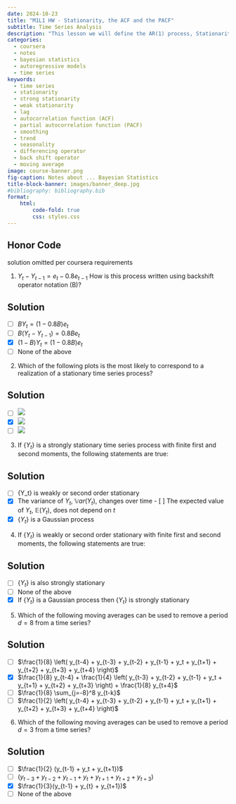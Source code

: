```yaml
---
date: 2024-10-23
title: "M1L1 HW - Stationarity, the ACF and the PACF"
subtitle: Time Series Analysis
description: "This lesson we will define the AR(1) process, Stationarity, ACF, PACF, differencing, smoothing"
categories: 
  - coursera 
  - notes
  - bayesian statistics
  - autoregressive models
  - time series
keywords: 
  - time series
  - stationarity
  - strong stationarity
  - weak stationarity
  - lag
  - autocorrelation function (ACF)
  - partial autocorrelation function (PACF)
  - smoothing
  - trend
  - seasonality
  - differencing operator
  - back shift operator
  - moving average
image: course-banner.png
fig-caption: Notes about ... Bayesian Statistics
title-block-banner: images/banner_deep.jpg
#bibliography: bibliography.bib
format: 
    html: 
        code-fold: true
        css: styles.css
---
```



::: {.callout-caution}
## Honor Code
solution omitted per coursera requirements

<!-- TODO

- [x] create the quiz
- [x] surround solutions in a ::: {.solution}
- [ ] convert quiz to Quizdown format
- [ ] Ommit the solution via code in the default profile 
-->
:::


::: {#exr-1 }
1. $Y_t - Y_{t-1} = e_t - 0.8e_{t-1}$ How is this process written using backshift operator notation (B)?
:::


::: {.callout-tip .solution collapse="true"}
## Solution

- [ ] $B Y_t = (1-0.8B)e_t$
- [ ] $B(Y_{t} - Y_{t-1}) = 0.8Be_t$
- [X] $(1-B)Y_t = (1-0.8B)e_t$
- [ ] None of the above

:::


::: {#exr-2 }
2. Which of the following plots is the most likely to correspond to a realization of a stationary time series process? 
:::


::: {.callout-tip .solution collapse="true"}
## Solution


- [ ] ![](images/ts_plot_a.png)
- [X] ![](images/ts_plot_b.png)
- [ ] ![](images/ts_plot_c.png)

:::

::: {#exr-3 }

3. If $\{Y_t\}$ is a strongly stationary time series process with finite first and second moments, the following statements are true: 

:::

::: {.callout-tip .solution collapse="true"}
## Solution


- [ ] {Y_t} is weakly or second order stationary
- [X] The variance of $Y_t$, $\mathbb{V}ar(Y_t)$, changes over time
​- [ ] The expected value of $Y_t$, $\mathbb{E}(Y_t)$, does not depend on $t$
- [X] $\{Y_t\}$ is a Gaussian process

:::

:::: {#exr-4 }
4. If $\{Y_t\}$ is weakly or second order stationary with finite first and second moments, the following statements are true:
:::

::: {.callout-tip .solution collapse="true"}
## Solution

- [ ] $\{Y_t\}$ is also strongly stationary
- [ ] None of the above 
- [x] If $\{Y_t\}$ is a Gaussian process then $\{Y_t\}$ is strongly stationary

:::

::: {#exr-5 }
5. Which of the following moving averages can be used to remove a period $d=8$ from a time series?
:::

::: {.callout-tip .solution collapse="true"}
## Solution

- [ ] $\frac{1}{8} \left( y_{t-4} + y_{t-3} + y_{t-2} + y_{t-1}  + y_t + y_{t+1} + y_{t+2} + y_{t+3} + y_{t+4} \right)$
- [x] $\frac{1}{8} y_{t-4} + \frac{1}{4} \left( y_{t-3} + y_{t-2} + y_{t-1} + y_t + y_{t+1} + y_{t+2} + y_{t+3} \right) + \frac{1}{8} y_{t+4}$
- [ ] $\frac{1}{8} \sum_{j=-8}^8 y_{t-k}$
- [ ]  $\frac{1}{2} \left( y_{t-4} + y_{t-3} + y_{t-2} + y_{t-1}  + y_t + y_{t+1} + y_{t+2} + y_{t+3} + y_{t+4} \right)$
:::


::: {#exr-6 }
6. Which of the following moving averages can be used to remove a period $d=3$ from a time series?

:::

::: {.callout-tip .solution collapse="true"}
## Solution

- [ ] $\frac{1}{2} (y_{t-1} + y_t + y_{t+1})$
- [ ] $(y_{t-3} + y_{t-2} + y_{t-1} + y_t + y_{t+1} + y_{t+2} + y_{t+3})$
- [x] $\frac{1}{3}(y_{t-1} + y_{t} + y_{t+1})$
- [ ] None of the above

:::